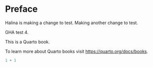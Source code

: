 # Preface {.unnumbered}

Halina is making a change to test. Making another change to test.

GHA test 4. 

This is a Quarto book.

To learn more about Quarto books visit <https://quarto.org/docs/books>.

```r
1 + 1
```
